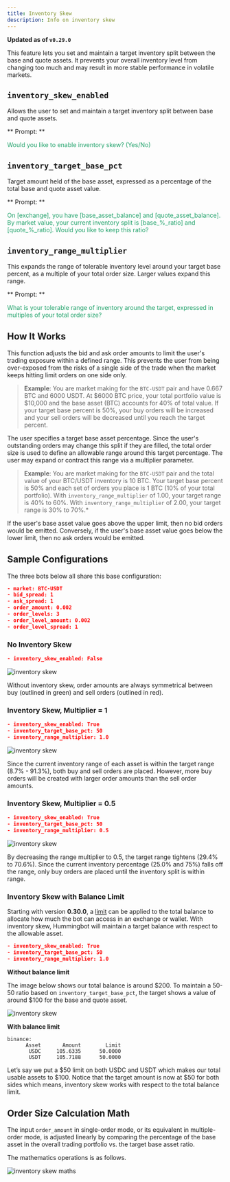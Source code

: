 ```yaml
---
title: Inventory Skew
description: Info on inventory skew
---
```


**Updated as of `v0.29.0`**

This feature lets you set and maintain a target inventory split between the base and quote assets. It prevents your overall inventory level from changing too much and may result in more stable performance in volatile markets.

## `inventory_skew_enabled`

Allows the user to set and maintain a target inventory split between base and quote assets.

** Prompt: **

<div style={{ padding: "10px 20px", backgroundColor: "#1c1c1c" }}>
  <font color="#20a26a">Would you like to enable inventory skew? (Yes/No)</font>
</div>

## `inventory_target_base_pct`

Target amount held of the base asset, expressed as a percentage of the total base and quote asset value.

** Prompt: **

<div style={{ padding: "10px 20px", backgroundColor: "#1c1c1c" }}>
  <font color="#20a26a">
    On [exchange], you have [base_asset_balance] and [quote_asset_balance]. By
    market value, your current inventory split is [base_%_ratio] and
    [quote_%_ratio]. Would you like to keep this ratio?
  </font>
</div>

## `inventory_range_multiplier`

This expands the range of tolerable inventory level around your target base percent, as a multiple of your total order size. Larger values expand this range.

** Prompt: **

<div style={{ padding: "10px 20px", backgroundColor: "#1c1c1c" }}>
  <font color="#20a26a">
    What is your tolerable range of inventory around the target, expressed in
    multiples of your total order size?
  </font>
</div>

## How It Works

This function adjusts the bid and ask order amounts to limit the user's trading exposure within a defined range. This prevents the user from being over-exposed from the risks of a single side of the trade when the market keeps hitting limit orders on one side only.

> **Example**: You are market making for the `BTC-USDT` pair and have 0.667 BTC and 6000 USDT. At $6000 BTC price, your total portfolio value is $10,000 and the base asset (BTC) accounts for 40% of total value. If your target base percent is 50%, your buy orders will be increased and your sell orders will be decreased until you reach the target percent.

The user specifies a target base asset percentage. Since the user's outstanding orders may change this split if they are filled, the total order size is used to define an allowable range around this target percentage. The user may expand or contract this range via a multiplier parameter.

> **Example**: You are market making for the `BTC-USDT` pair and the total value of your BTC/USDT inventory is 10 BTC. Your target base percent is 50% and each set of orders you place is 1 BTC (10% of your total portfolio). With `inventory_range_multiplier` of 1.00, your target range is 40% to 60%. With `inventory_range_multiplier` of 2.00, your target range is 30% to 70%.\*

If the user's base asset value goes above the upper limit, then no bid orders would be emitted. Conversely, if the user's base asset value goes below the lower limit, then no ask orders would be emitted.

## Sample Configurations

The three bots below all share this base configuration:

```json
- market: BTC-USDT
- bid_spread: 1
- ask_spread: 1
- order_amount: 0.002
- order_levels: 3
- order_level_amount: 0.002
- order_level_spread: 1
```

### No Inventory Skew

```json
- inventory_skew_enabled: False
```

![inventory skew](/img/no-inventory-skew.png)

Without inventory skew, order amounts are always symmetrical between buy (outlined in green) and sell orders (outlined in red).

### Inventory Skew, Multiplier = 1

```json
- inventory_skew_enabled: True
- inventory_target_base_pct: 50
- inventory_range_multiplier: 1.0
```

![inventory skew](/img/skew-with-multiplier-1.png)

Since the current inventory range of each asset is within the target range (8.7% - 91.3%), both buy and sell orders are placed. However, more buy orders will be created with larger order amounts than the sell order amounts.

### Inventory Skew, Multiplier = 0.5

```json
- inventory_skew_enabled: True
- inventory_target_base_pct: 50
- inventory_range_multiplier: 0.5
```

![inventory skew](/img/skew-with-multiplier-0.5.png)

By decreasing the range multiplier to 0.5, the target range tightens (29.4% to 70.6%). Since the current inventory percentage (25.0% and 75%) falls off the range, only buy orders are placed until the inventory split is within range.

### Inventory Skew with Balance Limit

Starting with version **0.30.0**, a [limit](/release-notes/0.30.0/#-new-command-balance-limit) can be applied to the total balance to allocate how much the bot can access in an exchange or wallet. With inventory skew, Hummingbot will maintain a target balance with respect to the allowable asset.

```json
- inventory_skew_enabled: True
- inventory_target_base_pct: 50
- inventory_range_multiplier: 1.0
```

**Without balance limit**

The image below shows our total balance is around $200. To maintain a 50-50 ratio based on `inventory_target_base_pct`, the target shows a value of around $100 for the base and quote asset.

![inventory skew](/img/skew_without_limit.png)

**With balance limit**

```
binance:
      Asset       Amount        Limit
       USDC     105.6335      50.0000
       USDT     105.7188      50.0000
```

Let’s say we put a $50 limit on both USDC and USDT which makes our total usable assets to $100. Notice that the target amount is now at \$50 for both sides which means, inventory skew works with respect to the total balance limit.

## Order Size Calculation Math

The input `order_amount` in single-order mode, or its equivalent in multiple-order mode, is adjusted linearly by comparing the percentage of the base asset in the overall trading portfolio vs. the target base asset ratio.

The mathematics operations is as follows.

![inventory skew maths](/img/inventory-skew-formula.png)
